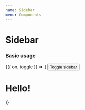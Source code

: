 ```yaml
---
name: Sidebar
menu: Components
---
```



# Sidebar

### Basic usage

<Playground>
  <Toggle initial={false}>
    {({ on, toggle }) => (
      <React.Fragment>
        <Button onClick={toggle}>Toggle sidebar</Button>
        <Sidebar as={Portal} visible={on}>
          <H1 p="lg">Hello!</H1>
        </Sidebar>
        <Backdrop
          onClick={toggle}
          as={Portal}
          visible={on}
        />
      </React.Fragment>
    )}
  </Toggle>
</Playground>

